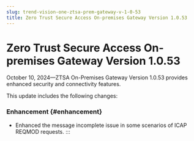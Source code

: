 ```yaml
---
slug: trend-vision-one-ztsa-prem-gateway-v-1-0-53
title: Zero Trust Secure Access On-premises Gateway Version 1.0.53
---
```

# Zero Trust Secure Access On-premises Gateway Version 1.0.53

October 10, 2024—ZTSA On-Premises Gateway Version 1.0.53 provides enhanced security and connectivity features.

This update includes the following changes:

### Enhancement {#enhancement}

- Enhanced the message incomplete issue in some scenarios of ICAP REQMOD requests.
:::
